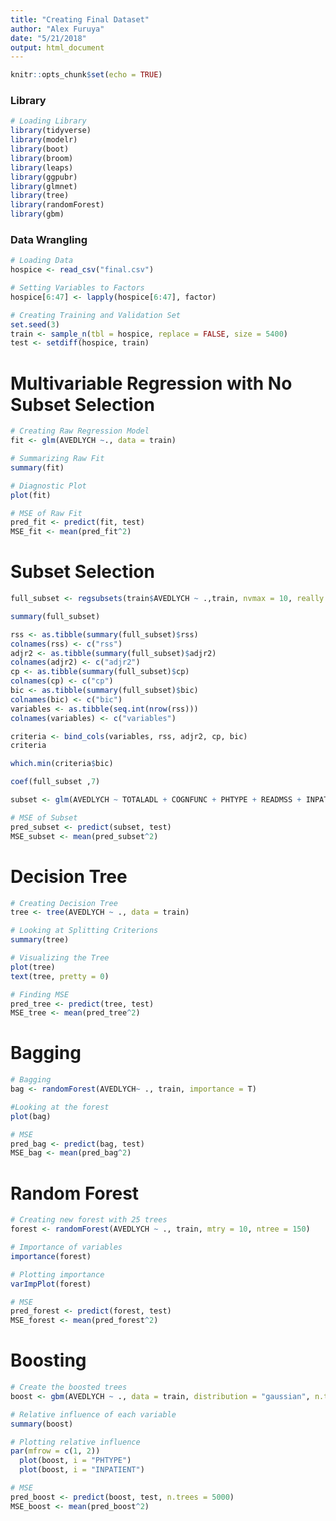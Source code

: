 ```yaml
---
title: "Creating Final Dataset"
author: "Alex Furuya"
date: "5/21/2018"
output: html_document
---
```


```r
knitr::opts_chunk$set(echo = TRUE)
```

### Library

```r
# Loading Library
library(tidyverse)
library(modelr)
library(boot)
library(broom)
library(leaps)
library(ggpubr)
library(glmnet)
library(tree)
library(randomForest)
library(gbm)
```

### Data Wrangling

```r
# Loading Data
hospice <- read_csv("final.csv") 

# Setting Variables to Factors
hospice[6:47] <- lapply(hospice[6:47], factor)

# Creating Training and Validation Set
set.seed(3)
train <- sample_n(tbl = hospice, replace = FALSE, size = 5400)
test <- setdiff(hospice, train)
```

# Multivariable Regression with No Subset Selection

```r
# Creating Raw Regression Model
fit <- glm(AVEDLYCH ~., data = train)

# Summarizing Raw Fit
summary(fit)

# Diagnostic Plot
plot(fit)

# MSE of Raw Fit
pred_fit <- predict(fit, test)
MSE_fit <- mean(pred_fit^2)
```

# Subset Selection

```r
full_subset <- regsubsets(train$AVEDLYCH ~ .,train, nvmax = 10, really.big = T)

summary(full_subset)

rss <- as.tibble(summary(full_subset)$rss)
colnames(rss) <- c("rss")
adjr2 <- as.tibble(summary(full_subset)$adjr2)
colnames(adjr2) <- c("adjr2")
cp <- as.tibble(summary(full_subset)$cp)
colnames(cp) <- c("cp")
bic <- as.tibble(summary(full_subset)$bic)
colnames(bic) <- c("bic")
variables <- as.tibble(seq.int(nrow(rss)))
colnames(variables) <- c("variables")

criteria <- bind_cols(variables, rss, adjr2, cp, bic)
criteria

which.min(criteria$bic)

coef(full_subset ,7)

subset <- glm(AVEDLYCH ~ TOTALADL + COGNFUNC + PHTYPE + READMSS + INPATIENT + MARSTAT5 + CDDX1mental, data = train)

# MSE of Subset 
pred_subset <- predict(subset, test)
MSE_subset <- mean(pred_subset^2)
```

# Decision Tree

```r
# Creating Decision Tree
tree <- tree(AVEDLYCH ~ ., data = train)

# Looking at Splitting Criterions
summary(tree)

# Visualizing the Tree
plot(tree) 
text(tree, pretty = 0)

# Finding MSE
pred_tree <- predict(tree, test)
MSE_tree <- mean(pred_tree^2)
```

# Bagging

```r
# Bagging 
bag <- randomForest(AVEDLYCH~ ., train, importance = T)

#Looking at the forest
plot(bag)

# MSE
pred_bag <- predict(bag, test)
MSE_bag <- mean(pred_bag^2)
```

# Random Forest

```r
# Creating new forest with 25 trees
forest <- randomForest(AVEDLYCH ~ ., train, mtry = 10, ntree = 150)

# Importance of variables
importance(forest)

# Plotting importance
varImpPlot(forest)

# MSE
pred_forest <- predict(forest, test)
MSE_forest <- mean(pred_forest^2)
```

# Boosting

```r
# Create the boosted trees
boost <- gbm(AVEDLYCH ~ ., data = train, distribution = "gaussian", n.trees = 5000, interaction.depth = 4)

# Relative influence of each variable
summary(boost)

# Plotting relative influence
par(mfrow = c(1, 2))
  plot(boost, i = "PHTYPE")
  plot(boost, i = "INPATIENT")

# MSE
pred_boost <- predict(boost, test, n.trees = 5000)
MSE_boost <- mean(pred_boost^2)
```


